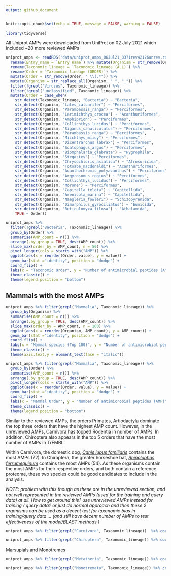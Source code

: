 ```yaml
---
output: github_document
---
```


```r
knitr::opts_chunk$set(echo = TRUE, message = FALSE, warning = FALSE)
```

```r
library(tidyverse)
```

All Uniprot AMPs were downloaded from UniProt on 02 July 2021 which included ~20 more reviewed AMPs
```r
uniprot_amps <- readRDS("data/uniprot_amps_06Jul21_3371rev42126unrev.rds") %>%
  rename(Entry_name = `Entry name`) %>% mutate(Organism = str_remove(Organism, " \\(.*")) %>% 
  rename(Taxonomic_lineage = `Taxonomic lineage (ALL)`) %>% 
  rename(Order = `Taxonomic lineage (ORDER)`) %>% 
  mutate(Order = str_remove(Order, " \\(.*")) %>%
  mutate(Organism = str_replace_all(Organism, " ", "_")) %>% 
  filter(!grepl("Viruses", Taxonomic_lineage)) %>% 
  filter(!grepl("unclassified", Taxonomic_lineage)) %>%
  mutate(Order = case_when(
    str_detect(Taxonomic_lineage, "Bacteria") ~ "Bacteria",
    str_detect(Organism, "Lates_calcarifer") ~ "Perciformes",
    str_detect(Organism, "Parambassis_ranga") ~ "Perciformes",
    str_detect(Organism, "Larimichthys_crocea") ~ "Acanthuriformes",
    str_detect(Organism, "Amphiprion") ~ "Perciformes",
    str_detect(Organism, "Collichthys_lucidus") ~ "Perciformes",
    str_detect(Organism, "Siganus_canaliculatus") ~ "Perciformes",
    str_detect(Organism, "Parambassis_ranga") ~ "Perciformes",
    str_detect(Organism, "Miichthys_miiuy") ~ "Perciformes",
    str_detect(Organism, "Dicentrarchus_labrax") ~ "Perciformes",
    str_detect(Organism, "Scatophagus_argus") ~ "Perciformes",
    str_detect(Organism, "Biomphalaria_glabrata") ~ "Hygrophila",
    str_detect(Organism, "Stegastes") ~ "Perciformes",
    str_detect(Organism, "Chrysochloris_asiatica") ~ "Afrosoricida",
    str_detect(Organism, "Totoaba_macdonaldi") ~ "Acanthuriformes",
    str_detect(Organism, "Acanthochromis_polyacanthus") ~ "Perciformes",
    str_detect(Organism, "Argyrosomus_regius") ~ "Perciformes",
    str_detect(Organism, "Collichthys_lucidus") ~ "Perciformes",
    str_detect(Organism, "Morone") ~ "Perciformes",
    str_detect(Organism, "Capitella_teleta") ~ "Capitellida",
    str_detect(Organism, "Arenicola_marina") ~ "Capitellida",
    str_detect(Organism, "Naegleria_fowleri") ~ "Schizopyrenida",
    str_detect(Organism, "Dimorphilus_gyrociliatus") ~ "Eunicida",
    str_detect(Organism, "Reticulomyxa_filosa") ~ "Athalamida",
    TRUE ~ Order))
```

```r
uniprot_amps %>%
  filter(!grepl("Bacteria", Taxonomic_lineage)) %>%
  group_by(Order) %>% 
  summarise(AMP_count = n()) %>%
  arrange(.by_group = TRUE, desc(AMP_count)) %>%
  slice_max(order_by = AMP_count, n = 50) %>%
  pivot_longer(cols = starts_with("AMP")) %>%
  ggplot(aes(x = reorder(Order, value), y = value)) +
  geom_bar(stat ="identity", position = "dodge") +
  coord_flip() +
  labs(x = "Taxonomic Order", y = "Number of antimicrobial peptides (AMP) in UniProt (Top 50)", fill = "") +
  theme_classic() +
  theme(legend.position = "bottom")
```


## Mammals with the most AMPs


```r
uniprot_amps %>% filter(grepl("Mammalia", Taxonomic_lineage)) %>% 
  group_by(Organism) %>% 
  summarise(AMP_count = n()) %>%
  arrange(.by_group = TRUE, desc(AMP_count)) %>%
  slice_max(order_by = AMP_count, n = 100) %>%
  ggplot(aes(x = reorder(Organism, AMP_count), y = AMP_count)) +
  geom_bar(stat ="identity", position = "dodge") +
  coord_flip() +
  labs(x = "Mammal species (Top 100)", y = "Number of antimicrobial peptides (AMP)", fill = "") +
  theme_classic() +
  theme(axis.text.y = element_text(face = "italic"))
```


```r
uniprot_amps %>% filter(grepl("Mammalia", Taxonomic_lineage)) %>% 
  group_by(Order) %>% 
  summarise(AMP_count = n()) %>%
  arrange(.by_group = TRUE, desc(AMP_count)) %>%
  pivot_longer(cols = starts_with("AMP")) %>%
  ggplot(aes(x = reorder(Order, value), y = value)) +
  geom_bar(stat ="identity", position = "dodge") +
  coord_flip() +
  labs(x = "Mammal Order", y = "Number of antimicrobial peptides (AMP)", fill = "") +
  theme_classic() +
  theme(legend.position = "bottom") 

```




Similar to the reviewed AMPs, the orders Primates, Artiodactyla dominate the top three orders that have the highest AMP count. However, in the unreviewed AMPs, Carnivora has topped Rodentia in number of AMPs. In addition, Chiroptera also appears in the top 5 orders that have the most number of AMPs in TrEMBL. 

Within Carnivora, the domestic dog, [*Canis lupus familiaris*](https://www.uniprot.org/proteomes/UP000002254) contains the most AMPs (72). In Chiroptera, the greater horseshoe bat, [*Rhinolophus ferrumequinum*](https://www.uniprot.org/proteomes/UP000472240) contains the most AMPs (54). As these organisms contain the most AMPs for their respective orders, and both contain a reference proteome, these two species could be good candidates to include in the analysis.


*NOTE: problem with this though as these are in the unreviewed section, and not well represented in the reviewed AMPs (used for the training and query data) at all. How to get around this? use unreviewed AMPs instead for training / query data? or just do normal approach and then these 2 organisms can be used as a decent test for taxonomic bias in training/query data  ... (and still have decent number of AMPs to test effectiveness of the model/BLAST methods )*

```r
uniprot_amps %>% filter(grepl("Carnivora", Taxonomic_lineage))  %>% count(Organism, sort = TRUE) %>% slice_head(n=6)

uniprot_amps %>% filter(grepl("Chiroptera", Taxonomic_lineage)) %>% count(Organism, sort = TRUE) %>% slice_head(n=6)
```

Marsupials and Monotremes

```r
uniprot_amps %>% filter(grepl("Metatheria", Taxonomic_lineage)) %>% count(Organism, sort = TRUE)

uniprot_amps %>% filter(grepl("Monotremata", Taxonomic_lineage)) %>% count(Organism, sort = TRUE)
```
